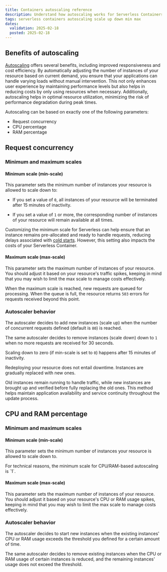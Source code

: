 ```yaml
---
title: Containers autoscaling reference
description: Understand how autoscaling works for Serverless Containers in Scaleway.
tags: serverless containers autoscaling scale up down min max
dates:
  validation: 2025-02-18
  posted: 2025-02-18
---
```


## Benefits of autoscaling

[Autoscaling](/serverless-containers/concepts/#autoscaling) offers several benefits, including improved responsiveness and cost efficiency. By automatically adjusting the number of instances of your resource based on current demand, you ensure that your applications can handle varying loads without manual intervention. This not only enhances user experience by maintaining performance levels but also helps in reducing costs by only using resources when necessary. Additionally, autoscaling helps in optimal resource utilization, minimizing the risk of performance degradation during peak times.

Autoscaling can be based on exactly one of the following parameters:

- Request concurrency
- CPU percentage
- RAM percentage

## Request concurrency

### Minimum and maximum scales

#### Minimum scale (min-scale)

This parameter sets the minimum number of instances your resource is allowed to scale down to:

- If you set a value of `0`, all instances of your resource will be terminated after 15 minutes of inactivity.

- If you set a value of `1` or more, the corresponding number of instances of your resource will remain available at all times.

Customizing the minimum scale for Serverless can help ensure that an instance remains pre-allocated and ready to handle requests, reducing delays associated with [cold starts](/serverless-containers/concepts/#cold-start). However, this setting also impacts the costs of your Serverless Container.

#### Maximum scale (max-scale)

This parameter sets the maximum number of instances of your resource. You should adjust it based on your resource's traffic spikes, keeping in mind that you may wish to limit the max scale to manage costs effectively.

When the maximum scale is reached, new requests are queued for processing. When the queue is full, the resource returns `503` errors for requests received beyond this point.

### Autoscaler behavior

The autoscaler decides to add new instances (scale up) when the number of concurrent requests defined (default is `80`) is reached.

The same autoscaler decides to remove instances (scale down) down to `1` when no more requests are received for 30 seconds.

Scaling down to zero (if min-scale is set to `0`) happens after 15 minutes of inactivity.

<Message type="note">
Redeploying your resource does not entail downtime. Instances are gradually replaced with new ones.

Old instances remain running to handle traffic, while new instances are brought up and verified before fully replacing the old ones. This method helps maintain application availability and service continuity throughout the update process.
</Message>

## CPU and RAM percentage

### Minimum and maximum scales

#### Minimum scale (min-scale)

This parameter sets the minimum number of instances your resource is allowed to scale down to.

<Message type="note">
For technical reasons, the minimum scale for CPU/RAM-based autoscaling is `1`.
</Message>

#### Maximum scale (max-scale)

This parameter sets the maximum number of instances of your resource. You should adjust it based on your resource's CPU or RAM usage spikes, keeping in mind that you may wish to limit the max scale to manage costs effectively.

### Autoscaler behavior

The autoscaler decides to start new instances when the existing instances' CPU or RAM usage exceeds the threshold you defined for a certain amount of time.

The same autoscaler decides to remove existing instances when the CPU or RAM usage of certain instances is reduced, and the remaining instances' usage does not exceed the threshold.
